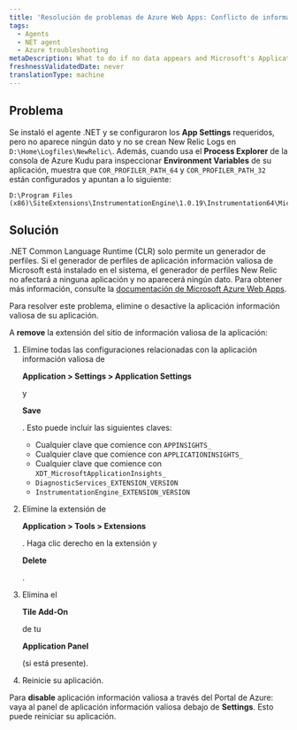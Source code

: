 ```yaml
---
title: 'Resolución de problemas de Azure Web Apps: Conflicto de información valiosa de aplicaciones'
tags:
  - Agents
  - NET agent
  - Azure troubleshooting
metaDescription: What to do if no data appears and Microsoft's Application Insights profiler is preventing the New Relic .NET profiler from instrumenting your app.
freshnessValidatedDate: never
translationType: machine
---
```


## Problema

Se instaló el agente .NET y se configuraron los <DoNotTranslate>**App Settings**</DoNotTranslate> requeridos, pero no aparece ningún dato y no se crean New Relic Logs en `D:\Home\Logfiles\NewRelic\`. Además, cuando usa el <DoNotTranslate>**Process Explorer**</DoNotTranslate> de la consola de Azure Kudu para inspeccionar <DoNotTranslate>**Environment Variables**</DoNotTranslate> de su aplicación, muestra que `COR_PROFILER_PATH_64` y `COR_PROFILER_PATH_32` están configurados y apuntan a lo siguiente:

```
D:\Program Files (x86)\SiteExtensions\InstrumentationEngine\1.0.19\Instrumentation64\MicrosoftInstrumentationEngine_x64.dll
```

## Solución

.NET Common Language Runtime (CLR) solo permite un generador de perfiles. Si el generador de perfiles de aplicación información valiosa de Microsoft está instalado en el sistema, el generador de perfiles New Relic no afectará a ninguna aplicación y no aparecerá ningún dato. Para obtener más información, consulte la [documentación de Microsoft Azure Web Apps](https://docs.microsoft.com/en-us/azure/azure-monitor/app/azure-web-apps).

Para resolver este problema, elimine o desactive la aplicación información valiosa de su aplicación.

A <DoNotTranslate>**remove**</DoNotTranslate> la extensión del sitio de información valiosa de la aplicación:

1. Elimine todas las configuraciones relacionadas con la aplicación información valiosa de

   <DoNotTranslate>**Application > Settings > Application Settings**</DoNotTranslate>

   y

   <DoNotTranslate>**Save**</DoNotTranslate>

   . Esto puede incluir las siguientes claves:

   * Cualquier clave que comience con `APPINSIGHTS_`
   * Cualquier clave que comience con `APPLICATIONINSIGHTS_`
   * Cualquier clave que comience con `XDT_MicrosoftApplicationInsights_`
   * `DiagnosticServices_EXTENSION_VERSION`
   * `InstrumentationEngine_EXTENSION_VERSION`

2. Elimine la extensión de

   <DoNotTranslate>**Application > Tools > Extensions**</DoNotTranslate>

   . Haga clic derecho en la extensión y

   <DoNotTranslate>**Delete**</DoNotTranslate>

   .

3. Elimina el

   <DoNotTranslate>**Tile Add-On**</DoNotTranslate>

   de tu

   <DoNotTranslate>**Application Panel**</DoNotTranslate>

   (si está presente).

4. Reinicie su aplicación.

Para <DoNotTranslate>**disable**</DoNotTranslate> aplicación información valiosa a través del Portal de Azure: vaya al panel de aplicación información valiosa debajo de <DoNotTranslate>**Settings**</DoNotTranslate>. Esto puede reiniciar su aplicación.